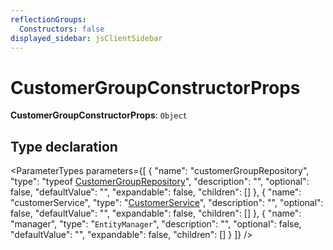 ```yaml
---
reflectionGroups:
  Constructors: false
displayed_sidebar: jsClientSidebar
---
```



# CustomerGroupConstructorProps

 **CustomerGroupConstructorProps**: `Object`

## Type declaration

<ParameterTypes parameters={[
  {
    "name": "customerGroupRepository",
    "type": "typeof [CustomerGroupRepository](../../js_client/modules/js_client.internal.mdx#customergrouprepository)",
    "description": "",
    "optional": false,
    "defaultValue": "",
    "expandable": false,
    "children": []
  },
  {
    "name": "customerService",
    "type": "[CustomerService](../classes/js_client.internal.internal.CustomerService.mdx)",
    "description": "",
    "optional": false,
    "defaultValue": "",
    "expandable": false,
    "children": []
  },
  {
    "name": "manager",
    "type": "`EntityManager`",
    "description": "",
    "optional": false,
    "defaultValue": "",
    "expandable": false,
    "children": []
  }
]} />
